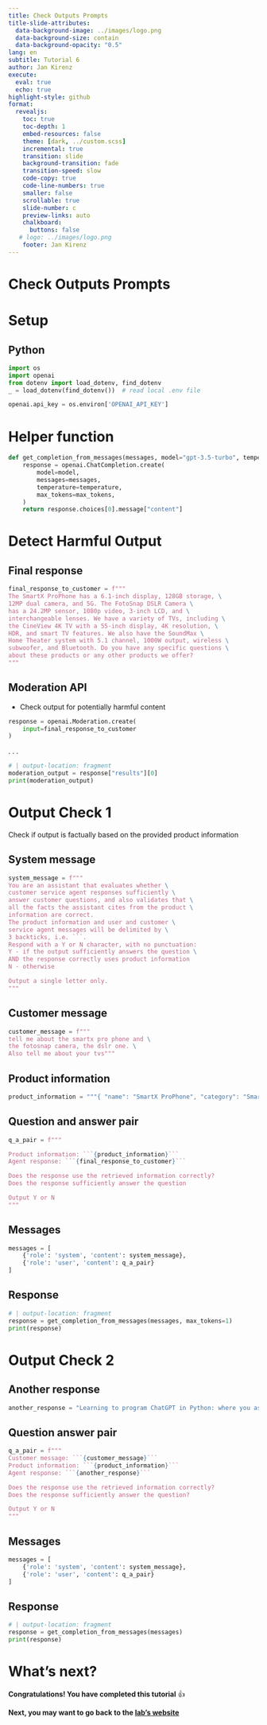 ```yaml
---
title: Check Outputs Prompts
title-slide-attributes:
  data-background-image: ../images/logo.png
  data-background-size: contain
  data-background-opacity: "0.5"
lang: en
subtitle: Tutorial 6
author: Jan Kirenz
execute:
  eval: true
  echo: true
highlight-style: github
format:
  revealjs: 
    toc: true
    toc-depth: 1
    embed-resources: false
    theme: [dark, ../custom.scss]  
    incremental: true
    transition: slide
    background-transition: fade
    transition-speed: slow
    code-copy: true
    code-line-numbers: true
    smaller: false
    scrollable: true
    slide-number: c
    preview-links: auto
    chalkboard: 
      buttons: false
   # logo: ../images/logo.png
    footer: Jan Kirenz
---
```


# Check Outputs Prompts

# Setup

## Python

```python

import os
import openai
from dotenv import load_dotenv, find_dotenv
_ = load_dotenv(find_dotenv())  # read local .env file

openai.api_key = os.environ['OPENAI_API_KEY']
```

# Helper function

```python


def get_completion_from_messages(messages, model="gpt-3.5-turbo", temperature=0, max_tokens=500):
    response = openai.ChatCompletion.create(
        model=model,
        messages=messages,
        temperature=temperature,
        max_tokens=max_tokens,
    )
    return response.choices[0].message["content"]


```

# Detect Harmful Output

## Final response

```python

final_response_to_customer = f"""
The SmartX ProPhone has a 6.1-inch display, 128GB storage, \
12MP dual camera, and 5G. The FotoSnap DSLR Camera \
has a 24.2MP sensor, 1080p video, 3-inch LCD, and \
interchangeable lenses. We have a variety of TVs, including \
the CineView 4K TV with a 55-inch display, 4K resolution, \
HDR, and smart TV features. We also have the SoundMax \
Home Theater system with 5.1 channel, 1000W output, wireless \
subwoofer, and Bluetooth. Do you have any specific questions \
about these products or any other products we offer?
"""

```

## Moderation API

- Check output for potentially harmful content

```python

response = openai.Moderation.create(
    input=final_response_to_customer
)
```

. . .

```python
# | output-location: fragment
moderation_output = response["results"][0]
print(moderation_output)
```


# Output Check 1

Check if output is factually based on the provided product information

## System message {.smaller}


```python
system_message = f"""
You are an assistant that evaluates whether \
customer service agent responses sufficiently \
answer customer questions, and also validates that \
all the facts the assistant cites from the product \
information are correct.
The product information and user and customer \
service agent messages will be delimited by \
3 backticks, i.e. ```.
Respond with a Y or N character, with no punctuation:
Y - if the output sufficiently answers the question \
AND the response correctly uses product information
N - otherwise

Output a single letter only.
"""


```


## Customer message 

```python

customer_message = f"""
tell me about the smartx pro phone and \
the fotosnap camera, the dslr one. \
Also tell me about your tvs"""


```



## Product information 

```python

product_information = """{ "name": "SmartX ProPhone", "category": "Smartphones and Accessories", "brand": "SmartX", "model_number": "SX-PP10", "warranty": "1 year", "rating": 4.6, "features": [ "6.1-inch display", "128GB storage", "12MP dual camera", "5G" ], "description": "A powerful smartphone with advanced camera features.", "price": 899.99 } { "name": "FotoSnap DSLR Camera", "category": "Cameras and Camcorders", "brand": "FotoSnap", "model_number": "FS-DSLR200", "warranty": "1 year", "rating": 4.7, "features": [ "24.2MP sensor", "1080p video", "3-inch LCD", "Interchangeable lenses" ], "description": "Capture stunning photos and videos with this versatile DSLR camera.", "price": 599.99 } { "name": "CineView 4K TV", "category": "Televisions and Home Theater Systems", "brand": "CineView", "model_number": "CV-4K55", "warranty": "2 years", "rating": 4.8, "features": [ "55-inch display", "4K resolution", "HDR", "Smart TV" ], "description": "A stunning 4K TV with vibrant colors and smart features.", "price": 599.99 } { "name": "SoundMax Home Theater", "category": "Televisions and Home Theater Systems", "brand": "SoundMax", "model_number": "SM-HT100", "warranty": "1 year", "rating": 4.4, "features": [ "5.1 channel", "1000W output", "Wireless subwoofer", "Bluetooth" ], "description": "A powerful home theater system for an immersive audio experience.", "price": 399.99 } { "name": "CineView 8K TV", "category": "Televisions and Home Theater Systems", "brand": "CineView", "model_number": "CV-8K65", "warranty": "2 years", "rating": 4.9, "features": [ "65-inch display", "8K resolution", "HDR", "Smart TV" ], "description": "Experience the future of television with this stunning 8K TV.", "price": 2999.99 } { "name": "SoundMax Soundbar", "category": "Televisions and Home Theater Systems", "brand": "SoundMax", "model_number": "SM-SB50", "warranty": "1 year", "rating": 4.3, "features": [ "2.1 channel", "300W output", "Wireless subwoofer", "Bluetooth" ], "description": "Upgrade your TV's audio with this sleek and powerful soundbar.", "price": 199.99 } { "name": "CineView OLED TV", "category": "Televisions and Home Theater Systems", "brand": "CineView", "model_number": "CV-OLED55", "warranty": "2 years", "rating": 4.7, "features": [ "55-inch display", "4K resolution", "HDR", "Smart TV" ], "description": "Experience true blacks and vibrant colors with this OLED TV.", "price": 1499.99 }"""


```



## Question and answer pair

```python

q_a_pair = f"""

Product information: ```{product_information}```
Agent response: ```{final_response_to_customer}```

Does the response use the retrieved information correctly?
Does the response sufficiently answer the question

Output Y or N
"""
```


## Messages

```python

messages = [
    {'role': 'system', 'content': system_message},
    {'role': 'user', 'content': q_a_pair}
]

```


## Response

```python
# | output-location: fragment
response = get_completion_from_messages(messages, max_tokens=1)
print(response)
```


# Output Check 2


## Another response


```python
another_response = "Learning to program ChatGPT in Python: where you ask a machine how to teach it to talk, and hope it does not get smarter than you! 💬🐍"
```

## Question answer pair

```python

q_a_pair = f"""
Customer message: ```{customer_message}```
Product information: ```{product_information}```
Agent response: ```{another_response}```

Does the response use the retrieved information correctly?
Does the response sufficiently answer the question?

Output Y or N
"""
```

## Messages

```python
messages = [
    {'role': 'system', 'content': system_message},
    {'role': 'user', 'content': q_a_pair}
]

```

## Response

```python
# | output-location: fragment
response = get_completion_from_messages(messages)
print(response)
```


# What's next? {background-image="../images/logo.png" background-opacity="0.5"}

**Congratulations! You have completed this tutorial** 👍


**Next, you may want to go back to the [lab's website](https://kirenz.github.io/lab-chat-system/)**

